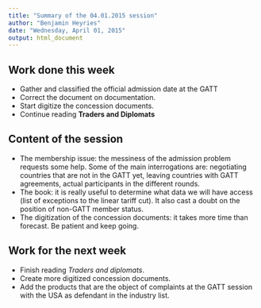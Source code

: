 ```yaml
---
title: "Summary of the 04.01.2015 session"
author: "Benjamin Heyries"
date: "Wednesday, April 01, 2015"
output: html_document
---
```


## Work done this week

  * Gather and classified the official admission date at the GATT
  * Correct the document on documentation. 
  * Start digitize the concession documents.
  * Continue reading __Traders and Diplomats__
  
## Content of the session
  
  * The membership issue: the messiness of the admission problem requests some help. Some of the main interrogations are: negotiating countries that are not in the GATT yet, leaving countries with GATT agreements, actual participants in the different rounds.
  * The book: it is really useful to determine what data we will have access (list of exceptions to the linear tariff cut). It also cast a doubt on the position of non-GATT member status.
  * The digitization of the concession documents: it takes more time than forecast. Be patient and keep going.

## Work for the next week

  * Finish reading _Traders and diplomats_.
  * Create more digitized concession documents.
  * Add the products that are the object of complaints at the GATT session with the USA as defendant in the industry list.
